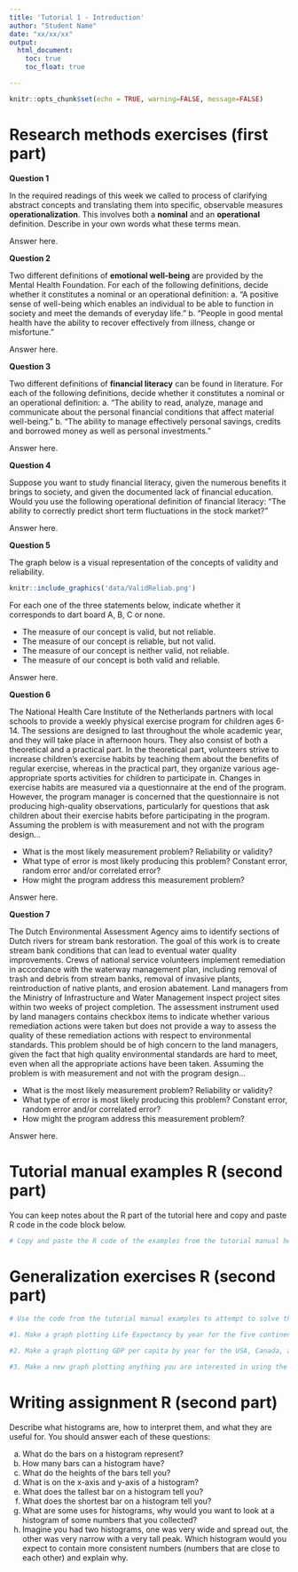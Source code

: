 ```yaml
---
title: 'Tutorial 1 - Introduction'
author: "Student Name"
date: "xx/xx/xx"
output: 
  html_document:
    toc: true
    toc_float: true

---
```


```r
knitr::opts_chunk$set(echo = TRUE, warning=FALSE, message=FALSE)
```

# Research methods exercises (first part)

**Question 1**

In the required readings of this week we called to process of clarifying abstract concepts and translating them into specific, observable measures **operationalization**. This involves both a **nominal** and an **operational** definition. Describe in your own words what these terms mean. 

Answer here.

**Question 2**

Two different definitions of **emotional well-being** are provided by the Mental Health Foundation. For each of the following definitions, decide whether it constitutes a nominal or an operational definition:
    a. "A positive sense of well-being which enables an individual to be able to function in society and meet the demands of everyday life."
    b. "People in good mental health have the ability to recover effectively from illness, change or misfortune."

Answer here.

**Question 3**

Two different definitions of **financial literacy** can be found in literature. For each of the following definitions, decide whether it constitutes a nominal or an operational definition:
    a. "The ability to read, analyze, manage and communicate about the personal financial conditions that affect material well-being."
    b. "The ability to manage effectively personal savings, credits and borrowed money as well as personal investments."

Answer here.

**Question 4**

Suppose you want to study financial literacy, given the numerous benefits it brings to society, and given the documented lack of financial education. Would you use the following operational definition of financial literacy: “The ability to correctly predict short term fluctuations in the stock market?"

Answer here.

**Question 5**

The graph below is a visual representation of the concepts of validity and reliability.

```r
knitr::include_graphics('data/ValidReliab.png')
```

For each one of the three statements below, indicate whether it corresponds to dart board A, B, C or none.

* The measure of our concept is valid, but not reliable.
* The measure of our concept is reliable, but not valid.
* The measure of our concept is neither valid, not reliable.
* The measure of our concept is both valid and reliable.

Answer here.

**Question 6**

The National Health Care Institute of the Netherlands partners with local schools to provide a weekly physical exercise program for children ages 6-14. The sessions are designed to last throughout the whole academic year, and they will take place in afternoon hours. They also consist of both a theoretical and a practical part. In the theoretical part, volunteers strive to increase children’s exercise habits by teaching them about the benefits of regular exercise, whereas in the practical part, they organize various age-appropriate sports activities for children to participate in. Changes in exercise habits are measured via a questionnaire at the end of the program. However, the program manager is concerned that the questionnaire is not producing high-quality observations, particularly for questions that ask children about their exercise habits before participating in the program. Assuming the problem is with measurement and not with the program design…

* What is the most likely measurement problem? Reliability or validity?
* What type of error is most likely producing this problem? Constant error, random error and/or correlated error? 
* How might the program address this measurement problem?
    
Answer here.

**Question 7 **

The Dutch Environmental Assessment Agency aims to identify sections of Dutch rivers for stream bank restoration. The goal of this work is to create stream bank conditions that can lead to eventual water quality improvements. Crews of national service volunteers implement remediation in accordance with the waterway management plan, including removal of trash and debris from stream banks, removal of invasive plants, reintroduction of native plants, and erosion abatement. Land managers from the Ministry of Infrastructure and Water Management inspect project sites within two weeks of project completion. The assessment instrument used by land managers contains checkbox items to indicate whether various remediation actions were taken but does not provide a way to assess the quality of these remediation actions with respect to environmental standards. This problem should be of high concern to the land managers, given the fact that high quality environmental standards are hard to meet, even when all the appropriate actions have been taken. Assuming the problem is with measurement and not with the program design…

* What is the most likely measurement problem? Reliability or validity?
* What type of error is most likely producing this problem? Constant error, random error and/or correlated error? 
* How might the program address this measurement problem?

Answer here.

# Tutorial manual examples R (second part)

You can keep notes about the R part of the tutorial here and copy and paste R code in the code block below.

```r

# Copy and paste the R code of the examples from the tutorial manual here.

```

# Generalization exercises R (second part)


```r

# Use the code from the tutorial manual examples to attempt to solve this assignment

#1. Make a graph plotting Life Expectancy by year for the five continents, using the `continent` factor. Make sure you change the title as well.

#2. Make a graph plotting GDP per capita by year for the USA, Canada, and Mexico. Use the `gdpPercap` column for the GDP per capita data.

#3. Make a new graph plotting anything you are interested in using the gapminder dataset. It just needs to be a plot that we have not given an example for.

```

# Writing assignment R (second part)

Describe what histograms are, how to interpret them, and what they are useful for. You should answer each of these questions:

a. What do the bars on a histogram represent?
b. How many bars can a histogram have?
c. What do the heights of the bars tell you?
d. What is on the x-axis and y-axis of a histogram?
e. What does the tallest bar on a histogram tell you?
f. What does the shortest bar on a histogram tell you?
g. What are some uses for histograms, why would you want to look at a histogram of some numbers that you collected?
h. Imagine you had two histograms, one was very wide and spread out, the other was very narrow with a very tall peak. Which histogram would you expect to contain more consistent numbers (numbers that are close to each other) and explain why.



